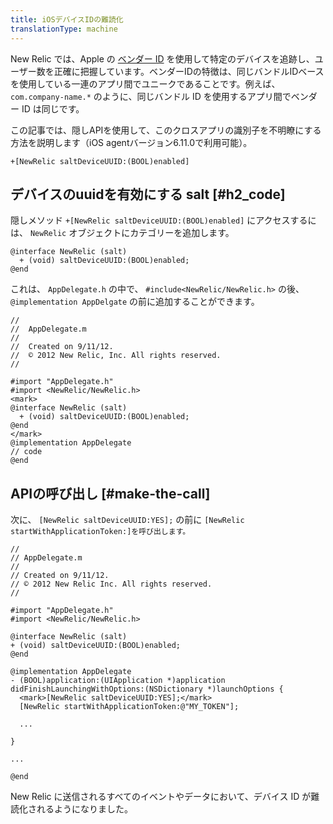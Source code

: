 ```yaml
---
title: iOSデバイスIDの難読化
translationType: machine
---
```


New Relic では、Apple の [ベンダー ID](https://developer.apple.com/documentation/uikit/uidevice/1620059-identifierforvendor) を使用して特定のデバイスを追跡し、ユーザー数を正確に把握しています。ベンダーIDの特徴は、同じバンドルIDベースを使用している一連のアプリ間でユニークであることです。例えば、 `com.company-name.*` のように、同じバンドル ID を使用するアプリ間でベンダー ID は同じです。

この記事では、隠しAPIを使用して、このクロスアプリの識別子を不明瞭にする方法を説明します（iOS agentバージョン6.11.0で利用可能）。

```
+[NewRelic saltDeviceUUID:(BOOL)enabled]
```

## デバイスのuuidを有効にする salt [#h2_code]

隠しメソッド `+[NewRelic saltDeviceUUID:(BOOL)enabled]` にアクセスするには、 `NewRelic` オブジェクトにカテゴリーを追加します。

```
@interface NewRelic (salt)
  + (void) saltDeviceUUID:(BOOL)enabled;
@end
```

これは、 `AppDelegate.h` の中で、 `#include<NewRelic/NewRelic.h>` の後、 `@implementation AppDelgate` の前に追加することができます。

```
//
//  AppDelegate.m
// 
//  Created on 9/11/12.
//  © 2012 New Relic, Inc. All rights reserved.
//

#import "AppDelegate.h"
#import <NewRelic/NewRelic.h>
<mark>
@interface NewRelic (salt) 
  + (void) saltDeviceUUID:(BOOL)enabled;
@end
</mark>
@implementation AppDelegate
// code 
@end
```

## APIの呼び出し [#make-the-call]

次に、 `[NewRelic saltDeviceUUID:YES];` の前に `[NewRelic startWithApplicationToken:]を呼び出します。`

```
// 
// AppDelegate.m 
// 
// Created on 9/11/12. 
// © 2012 New Relic Inc. All rights reserved. 
//

#import "AppDelegate.h"
#import <NewRelic/NewRelic.h>

@interface NewRelic (salt)
+ (void) saltDeviceUUID:(BOOL)enabled;
@end

@implementation AppDelegate
- (BOOL)application:(UIApplication *)application didFinishLaunchingWithOptions:(NSDictionary *)launchOptions {
  <mark>[NewRelic saltDeviceUUID:YES];</mark>
  [NewRelic startWithApplicationToken:@"MY_TOKEN"];

  ...

}

...

@end
```

New Relic に送信されるすべてのイベントやデータにおいて、デバイス ID が難読化されるようになりました。